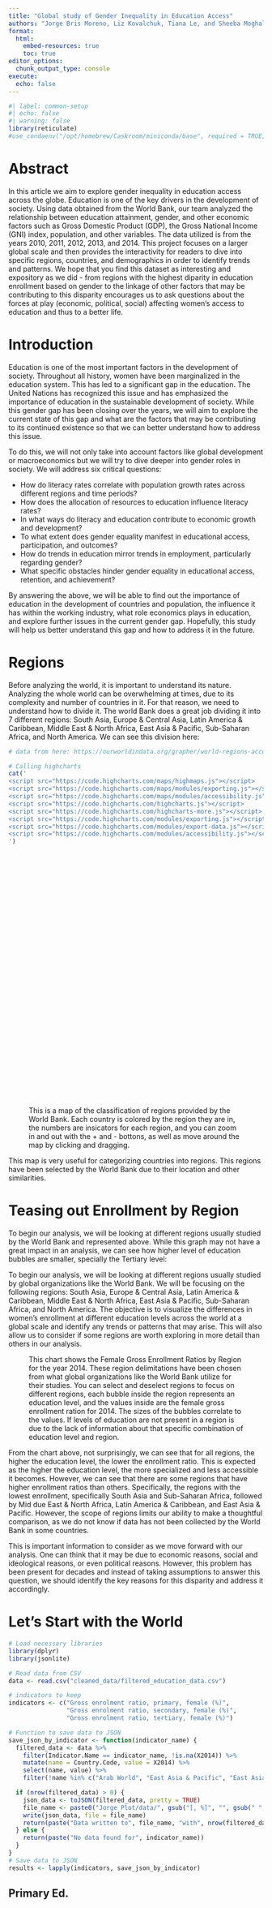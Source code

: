 ```yaml
---
title: "Global study of Gender Inequality in Education Access"
authors: "Jorge Bris Moreno, Liz Kovalchuk, Tiana Le, and Sheeba Moghal"
format:
  html:
    embed-resources: true
    toc: true
editor_options:
  chunk_output_type: console
execute:
  echo: false
---
```


```r
#| label: common-setup
#| echo: false 
#| warning: false 
library(reticulate)
#use_condaenv("/opt/homebrew/Caskroom/miniconda/base", required = TRUE) 
``` 

# Abstract
In this article we aim to explore gender inequality in education access across the globe. Education is one of the key drivers in the development of society. Using data obtained from the World Bank, our team analyzed the relationship between education attainment, gender, and other economic factors such as Gross Domestic Product (GDP), the Gross National Income (GNI) index, population, and other variables. The data utilized is from the years 2010, 2011, 2012, 2013, and 2014. This project focuses on a larger global scale and then provides the interactivity for readers to dive into specific regions, countries, and demographics in order to identify trends and patterns. We hope that you find this dataset as interesting and expository as we did - from regions with the highest diparity in education enrollment based on gender to the linkage of other factors that may be contributing to this disparity encourages us to ask questions about the forces at play (economic, political, social) affecting women's access to education and thus to a better life.


# Introduction

Education is one of the most important factors in the development of society. Throughout all history, women have been marginalized in the education system. This has led to a significant gap in the education. The United Nations has recognized this issue and has emphasized the importance of education in the sustainable development of society. While this gender gap has been closing over the years, we will aim to explore the current state of this gap and what are the factors that may be contributing to its continued existence so that we can better understand how to address this issue. 

To do this, we will not only take into account factors like global development or macroeconomics but we will try to dive deeper into gender roles in society.  We will address six critical questions:

- How do literacy rates correlate with population growth rates across different regions and time periods?
- How does the allocation of resources to education influence literacy rates?
-  In what ways do literacy and education contribute to economic growth and development?
- To what extent does gender equality manifest in educational access, participation, and outcomes?
- How do trends in education mirror trends in employment, particularly regarding gender?
- What specific obstacles hinder gender equality in educational access, retention, and achievement? 

By answering the above, we will be able to find out the importance of education in the development of countries and population, the influence it has within the working industry, what role economics plays in education, and explore further issues in the current gender gap. Hopefully, this study will help us better understand this gap and how to address it in the future.

# Regions
Before analyzing the world, it is important to understand its nature. Analyzing the whole world can be overwhelming at times, due to its complexity and number of countries in it. For that reason, we need to understand how to divide it. The world Bank does a great job dividing it into 7 different regions: South Asia, Europe & Central Asia, Latin America & Caribbean, Middle East & North Africa, East Asia & Pacific, Sub-Saharan Africa, and North America. We can see this division here:
```r
# data from here: https://ourworldindata.org/grapher/world-regions-according-to-the-world-bank?tab=table

# Calling highcharts
cat('
<script src="https://code.highcharts.com/maps/highmaps.js"></script>
<script src="https://code.highcharts.com/maps/modules/exporting.js"></script>
<script src="https://code.highcharts.com/maps/modules/accessibility.js"></script>
<script src="https://code.highcharts.com/highcharts.js"></script>
<script src="https://code.highcharts.com/highcharts-more.js"></script>
<script src="https://code.highcharts.com/modules/exporting.js"></script>
<script src="https://code.highcharts.com/modules/export-data.js"></script>
<script src="https://code.highcharts.com/modules/accessibility.js"></script>
')
```

<figure>
  <div id="container1" style="width: 100%; height: 500px;"></div>
  <figcaption>This is a map of the classification of regions provided by the World Bank. Each country is colored by the region they are in, the numbers are insicators for each region, and you can zoom in and out with the + and - bottons, as well as move around the map by clicking and dragging.</figcaption>
</figure>

<script>
// load data and highcharts topology
(async () => {
    // Fetch the topology data for the world map
    let topology = await fetch('https://code.highcharts.com/mapdata/custom/world.topo.json')
        .then(response => response.json());

    let regions = [
  {
    "name": "AFG",
    "value": 1
  },
  {
    "name": "ALB",
    "value": 2
  },
  {
    "name": "DZA",
    "value": 4
  },
  {
    "name": "ASM",
    "value": 5
  },
  {
    "name": "AND",
    "value": 2
  },
  {
    "name": "AGO",
    "value": 6
  },
  {
    "name": "ATG",
    "value": 3
  },
  {
    "name": "ARG",
    "value": 3
  },
  {
    "name": "ARM",
    "value": 2
  },
  {
    "name": "ABW",
    "value": 3
  },
  {
    "name": "AUS",
    "value": 5
  },
  {
    "name": "AUT",
    "value": 2
  },
  {
    "name": "AZE",
    "value": 2
  },
  {
    "name": "BHS",
    "value": 3
  },
  {
    "name": "BHR",
    "value": 4
  },
  {
    "name": "BGD",
    "value": 1
  },
  {
    "name": "BRB",
    "value": 3
  },
  {
    "name": "BLR",
    "value": 2
  },
  {
    "name": "BEL",
    "value": 2
  },
  {
    "name": "BLZ",
    "value": 3
  },
  {
    "name": "BEN",
    "value": 6
  },
  {
    "name": "BMU",
    "value": 7
  },
  {
    "name": "BTN",
    "value": 1
  },
  {
    "name": "BOL",
    "value": 3
  },
  {
    "name": "BIH",
    "value": 2
  },
  {
    "name": "BWA",
    "value": 6
  },
  {
    "name": "BRA",
    "value": 3
  },
  {
    "name": "VGB",
    "value": 3
  },
  {
    "name": "BRN",
    "value": 5
  },
  {
    "name": "BGR",
    "value": 2
  },
  {
    "name": "BFA",
    "value": 6
  },
  {
    "name": "BDI",
    "value": 6
  },
  {
    "name": "KHM",
    "value": 5
  },
  {
    "name": "CMR",
    "value": 6
  },
  {
    "name": "CAN",
    "value": 7
  },
  {
    "name": "CPV",
    "value": 6
  },
  {
    "name": "CYM",
    "value": 3
  },
  {
    "name": "CAF",
    "value": 6
  },
  {
    "name": "TCD",
    "value": 6
  },
  {
    "name": "OWID_CIS",
    "value": 2
  },
  {
    "name": "CHL",
    "value": 3
  },
  {
    "name": "CHN",
    "value": 5
  },
  {
    "name": "COL",
    "value": 3
  },
  {
    "name": "COM",
    "value": 6
  },
  {
    "name": "COG",
    "value": 6
  },
  {
    "name": "CRI",
    "value": 3
  },
  {
    "name": "CIV",
    "value": 6
  },
  {
    "name": "HRV",
    "value": 2
  },
  {
    "name": "CUB",
    "value": 3
  },
  {
    "name": "CUW",
    "value": 3
  },
  {
    "name": "CYP",
    "value": 2
  },
  {
    "name": "CZE",
    "value": 2
  },
  {
    "name": "COD",
    "value": 6
  },
  {
    "name": "DNK",
    "value": 2
  },
  {
    "name": "DJI",
    "value": 4
  },
  {
    "name": "DMA",
    "value": 3
  },
  {
    "name": "DOM",
    "value": 3
  },
  {
    "name": "TLS",
    "value": 5
  },
  {
    "name": "ECU",
    "value": 3
  },
  {
    "name": "EGY",
    "value": 4
  },
  {
    "name": "SLV",
    "value": 3
  },
  {
    "name": "GNQ",
    "value": 6
  },
  {
    "name": "ERI",
    "value": 6
  },
  {
    "name": "EST",
    "value": 2
  },
  {
    "name": "SWZ",
    "value": 6
  },
  {
    "name": "ETH",
    "value": 6
  },
  {
    "name": "FRO",
    "value": 2
  },
  {
    "name": "FJI",
    "value": 5
  },
  {
    "name": "FIN",
    "value": 2
  },
  {
    "name": "FRA",
    "value": 2
  },
  {
    "name": "PYF",
    "value": 5
  },
  {
    "name": "GAB",
    "value": 6
  },
  {
    "name": "GMB",
    "value": 6
  },
  {
    "name": "GEO",
    "value": 2
  },
  {
    "name": "DEU",
    "value": 2
  },
  {
    "name": "GHA",
    "value": 6
  },
  {
    "name": "GIB",
    "value": 2
  },
  {
    "name": "GRC",
    "value": 2
  },
  {
    "name": "GRL",
    "value": 2
  },
  {
    "name": "GRD",
    "value": 3
  },
  {
    "name": "GUM",
    "value": 5
  },
  {
    "name": "GTM",
    "value": 3
  },
  {
    "name": "GIN",
    "value": 6
  },
  {
    "name": "GNB",
    "value": 6
  },
  {
    "name": "GUY",
    "value": 3
  },
  {
    "name": "HTI",
    "value": 3
  },
  {
    "name": "HND",
    "value": 3
  },
  {
    "name": "HKG",
    "value": 5
  },
  {
    "name": "HUN",
    "value": 2
  },
  {
    "name": "ISL",
    "value": 2
  },
  {
    "name": "IND",
    "value": 1
  },
  {
    "name": "IDN",
    "value": 5
  },
  {
    "name": "IRN",
    "value": 4
  },
  {
    "name": "IRQ",
    "value": 4
  },
  {
    "name": "IRL",
    "value": 2
  },
  {
    "name": "IMN",
    "value": 2
  },
  {
    "name": "ISR",
    "value": 4
  },
  {
    "name": "ITA",
    "value": 2
  },
  {
    "name": "JAM",
    "value": 3
  },
  {
    "name": "JPN",
    "value": 5
  },
  {
    "name": "JOR",
    "value": 4
  },
  {
    "name": "KAZ",
    "value": 2
  },
  {
    "name": "KEN",
    "value": 6
  },
  {
    "name": "KIR",
    "value": 5
  },
  {
    "name": "OWID_KOS",
    "value": 2
  },
  {
    "name": "KWT",
    "value": 4
  },
  {
    "name": "KGZ",
    "value": 2
  },
  {
    "name": "LAO",
    "value": 5
  },
  {
    "name": "LVA",
    "value": 2
  },
  {
    "name": "LBN",
    "value": 4
  },
  {
    "name": "LSO",
    "value": 6
  },
  {
    "name": "LBR",
    "value": 6
  },
  {
    "name": "LBY",
    "value": 4
  },
  {
    "name": "LIE",
    "value": 2
  },
  {
    "name": "LTU",
    "value": 2
  },
  {
    "name": "LUX",
    "value": 2
  },
  {
    "name": "MAC",
    "value": 5
  },
  {
    "name": "MDG",
    "value": 6
  },
  {
    "name": "MWI",
    "value": 6
  },
  {
    "name": "MYS",
    "value": 5
  },
  {
    "name": "MDV",
    "value": 1
  },
  {
    "name": "MLI",
    "value": 6
  },
  {
    "name": "MLT",
    "value": 4
  },
  {
    "name": "MHL",
    "value": 5
  },
  {
    "name": "MRT",
    "value": 6
  },
  {
    "name": "MUS",
    "value": 6
  },
  {
    "name": "MEX",
    "value": 3
  },
  {
    "name": "",
    "value": 5
  },
  {
    "name": "MDA",
    "value": 2
  },
  {
    "name": "MCO",
    "value": 2
  },
  {
    "name": "MNG",
    "value": 5
  },
  {
    "name": "MNE",
    "value": 2
  },
  {
    "name": "MAR",
    "value": 4
  },
  {
    "name": "MOZ",
    "value": 6
  },
  {
    "name": "MMR",
    "value": 5
  },
  {
    "name": "NAM",
    "value": 6
  },
  {
    "name": "NRU",
    "value": 5
  },
  {
    "name": "NPL",
    "value": 1
  },
  {
    "name": "NLD",
    "value": 2
  },
  {
    "name": "NCL",
    "value": 5
  },
  {
    "name": "NZL",
    "value": 5
  },
  {
    "name": "NIC",
    "value": 3
  },
  {
    "name": "NER",
    "value": 6
  },
  {
    "name": "NGA",
    "value": 6
  },
  {
    "name": "PRK",
    "value": 5
  },
  {
    "name": "MKD",
    "value": 2
  },
  {
    "name": "MNP",
    "value": 5
  },
  {
    "name": "NOR",
    "value": 2
  },
  {
    "name": "OMN",
    "value": 4
  },
  {
    "name": "PAK",
    "value": 1
  },
  {
    "name": "PLW",
    "value": 5
  },
  {
    "name": "PSE",
    "value": 4
  },
  {
    "name": "PAN",
    "value": 3
  },
  {
    "name": "PNG",
    "value": 5
  },
  {
    "name": "PRY",
    "value": 3
  },
  {
    "name": "PER",
    "value": 3
  },
  {
    "name": "PHL",
    "value": 5
  },
  {
    "name": "POL",
    "value": 2
  },
  {
    "name": "PRT",
    "value": 2
  },
  {
    "name": "PRI",
    "value": 3
  },
  {
    "name": "QAT",
    "value": 4
  },
  {
    "name": "ROU",
    "value": 2
  },
  {
    "name": "RUS",
    "value": 2
  },
  {
    "name": "RWA",
    "value": 6
  },
  {
    "name": "KNA",
    "value": 3
  },
  {
    "name": "LCA",
    "value": 3
  },
  {
    "name": "MAF",
    "value": 3
  },
  {
    "name": "VCT",
    "value": 3
  },
  {
    "name": "WSM",
    "value": 5
  },
  {
    "name": "SMR",
    "value": 2
  },
  {
    "name": "STP",
    "value": 6
  },
  {
    "name": "SAU",
    "value": 4
  },
  {
    "name": "SEN",
    "value": 6
  },
  {
    "name": "SRB",
    "value": 2
  },
  {
    "name": "SYC",
    "value": 6
  },
  {
    "name": "SLE",
    "value": 6
  },
  {
    "name": "SGP",
    "value": 5
  },
  {
    "name": "SXM",
    "value": 3
  },
  {
    "name": "SVK",
    "value": 2
  },
  {
    "name": "SVN",
    "value": 2
  },
  {
    "name": "SLB",
    "value": 5
  },
  {
    "name": "SOM",
    "value": 6
  },
  {
    "name": "ZAF",
    "value": 6
  },
  {
    "name": "KOR",
    "value": 5
  },
  {
    "name": "SSD",
    "value": 6
  },
  {
    "name": "ESP",
    "value": 2
  },
  {
    "name": "LKA",
    "value": 1
  },
  {
    "name": "SDN",
    "value": 6
  },
  {
    "name": "SUR",
    "value": 3
  },
  {
    "name": "SWE",
    "value": 2
  },
  {
    "name": "CHE",
    "value": 2
  },
  {
    "name": "SYR",
    "value": 4
  },
  {
    "name": "TJK",
    "value": 2
  },
  {
    "name": "TZA",
    "value": 6
  },
  {
    "name": "THA",
    "value": 5
  },
  {
    "name": "TGO",
    "value": 6
  },
  {
    "name": "TON",
    "value": 5
  },
  {
    "name": "TTO",
    "value": 3
  },
  {
    "name": "TUN",
    "value": 4
  },
  {
    "name": "TUR",
    "value": 2
  },
  {
    "name": "TKM",
    "value": 2
  },
  {
    "name": "TCA",
    "value": 3
  },
  {
    "name": "TUV",
    "value": 5
  },
  {
    "name": "UGA",
    "value": 6
  },
  {
    "name": "UKR",
    "value": 2
  },
  {
    "name": "ARE",
    "value": 4
  },
  {
    "name": "GBR",
    "value": 2
  },
  {
    "name": "USA",
    "value": 7
  },
  {
    "name": "VIR",
    "value": 3
  },
  {
    "name": "URY",
    "value": 3
  },
  {
    "name": "UZB",
    "value": 2
  },
  {
    "name": "VUT",
    "value": 5
  },
  {
    "name": "VEN",
    "value": 3
  },
  {
    "name": "VNM",
    "value": 5
  },
  {
    "name": "YEM",
    "value": 4
  },
  {
    "name": "ZMB",
    "value": 6
  },
  {
    "name": "ZWE",
    "value": 6
  }
];
// Create the chart
    Highcharts.mapChart('container1', {
        chart: {
            map: topology
        },
        title: {
            text: 'Gross Enrolment Ratio in Secondary Education (Female)',
            align: 'left'
        },
        credits: {
            href: '',
            text: ''
        },
        mapNavigation: {
            enabled: true,
            buttonOptions: {
                verticalAlign: 'bottom'
            }
        },
        colorAxis: {
    dataClasses: [{
        from: 1,
        to: 2,
        color: '#3d6469',
        name: 'South Asia (1)'
    }, {
        from: 2,
        to: 3,
        color: '#ffa205',
        name: 'Europe & Central Asia (2)'
    }, {
        from: 3,
        to: 4,
        color: '#ff4500',
        name: 'Latin America & Caribbean (3)'
    }, {
        from: 4,
        to: 5,
        color: '#08030a',
        name: 'Middle East & North Africa (4)'
    }, {
        from: 5,
        to: 6,
color: '#feeece',
        name: 'East Asia & Pacific (5)'
    }, {
        from: 6,
        to: 7,
        color: '#d40637',
        name: 'Sub-Saharan Africa (6)'
    }, {
        from: 7,
        to: 8,
        color: '#5f0922',
        name: 'North America (7)'
    }]
        },
        series: [{
            name: 'Gross Enrolment Ratio',
            joinBy: ['iso-a3', 'name'],
            data: regions,
            dataLabels: {
                enabled: true,
                format: '{point.name}: {point.value}',
                style: {
                    fontWeight: 'normal'
                }
            }
        }]
    });
})();
</script>

This map is very useful for categorizing countries into regions. This regions have been selected by the World Bank due to their location and other similarities.

# Teasing out Enrollment by Region 

To begin our analysis, we will be looking at different regions usually studied by the World Bank and represented above. While this graph may not have a great impact in an analysis, we can see how higher level of education bubbles are smaller, specially the Tertiary level:

To begin our analysis, we will be looking at different regions usually studied by global organizations like the World Bank. We will be focusing on the following regions: South Asia, Europe & Central Asia, Latin America & Caribbean, Middle East & North Africa, East Asia & Pacific, Sub-Saharan Africa, and North America. The objective is to visualize the differences in women's enrollment at different education levels across the world at a global scale and identify any trends or patterns that may arise. This will also allow us to consider if some regions are worth exploring in more detail than others in our analysis.

<figure>
  <div id="container"></div>
  <figcaption>This chart shows the Female Gross Enrollment Ratios by Region for the year 2014. These region delimitations have been chosen from what global organizations like the World Bank utilize for their studies. You can select and deselect regions to focus on different regions, each bubble inside the region represents an education level, and the values inside are the female gross enrollment ration for 2014. The sizes of the bubbles correlate to the values. If levels of education are not present in a region is due to the lack of information about that specific combination of education level and region.</figcaption>
</figure>

<script>
// Define initial dataset
initialData = [
  {
    "Country Name": "East Asia & Pacific",
    "Indicator": "primary",
    "Value": 104.9668
  },
  {
    "Country Name": "East Asia & Pacific",
    "Indicator": "secondary",
    "Value": 88.3206
  },
  {
    "Country Name": "East Asia & Pacific",
    "Indicator": "tertiary",
    "Value": 41.4262
  },
  {
    "Country Name": "Europe & Central Asia",
    "Indicator": "primary",
    "Value": 103.1583
  },
  {
    "Country Name": "Europe & Central Asia",
    "Indicator": "secondary",
    "Value": 105.389
  },
  {
    "Country Name": "Europe & Central Asia",
    "Indicator": "tertiary",
    "Value": 69.8713
  },
  {
    "Country Name": "Latin America & Caribbean",
    "Indicator": "primary",
    "Value": 107.0963
  },
  {
    "Country Name": "Latin America & Caribbean",
    "Indicator": "secondary",
    "Value": 97.2036
  },
  {
    "Country Name": "Latin America & Caribbean",
    "Indicator": "tertiary",
    "Value": 50.4229
  },
  {
    "Country Name": "Middle East & North Africa",
    "Indicator": "primary",
    "Value": 103.047
  },
  {
    "Country Name": "Middle East & North Africa",
    "Indicator": "secondary",
    "Value": 76.9069
  },
  {
    "Country Name": "Middle East & North Africa",
    "Indicator": "tertiary",
    "Value": 38.2514
  },
  {
    "Country Name": "North America",
    "Indicator": "primary",
    "Value": 99.3733
  },
  {
    "Country Name": "North America",
    "Indicator": "secondary",
    "Value": 99.5089
  },
  {
    "Country Name": "North America",
    "Indicator": "tertiary",
    "Value": 97.5233
  },
  {
    "Country Name": "South Asia",
    "Indicator": "primary",
    "Value": 112.5074
  },
  {
    "Country Name": "South Asia",
    "Indicator": "secondary",
    "Value": 64.4181
  },
  {
    "Country Name": "South Asia",
    "Indicator": "tertiary",
    "Value": 19.9473
  },
  {
    "Country Name": "Sub-Saharan Africa",
    "Indicator": "primary",
    "Value": 94.7694
  },
  {
    "Country Name": "Sub-Saharan Africa",
    "Indicator": "secondary",
    "Value": 39.5397
  },
  {
    "Country Name": "Sub-Saharan Africa",
    "Indicator": "tertiary",
    "Value": 7.2428
  }
]
;

// Filter and parse the dataset to remove "NA" values and convert "Value" to float
parsedData = initialData.filter(d => d.Value !== "NA").map(d => ({
  ...d,
  Value: parseFloat(d.Value)
}));

// Reduce the data to group it by "Country Name" and accumulate the indicators and values
seriesData = parsedData.reduce((acc, { "Country Name": countryName, Indicator, Value }) => {
  let group = acc.find(g => g.name === countryName);
  if (!group) {
    group = { name: countryName, data: [] };
    acc.push(group);
  }
  group.data.push({ name: Indicator, value: Value });
  return acc;
}, []);

// bubble colors
hex_colors = [
    "#feeece", "#ffa205", "#ff4500", "#08030a", "#5f0922", "#3d6469", "#d40637"
]
// plot
function renderChart() {
    Highcharts.chart('container', {
        chart: {
            type: 'packedbubble',
            height: '100%'
        },
        title: {
            text: 'Female Gross Enrollment Ratios by Region (2014)'
        },
        tooltip: {
            useHTML: true,
            pointFormat: '<b>{point.name}:</b> {point.value}%'
        },
        plotOptions: {
            packedbubble: {
                minSize: '5%',
                maxSize: '100%',
                zMin: 0,
                zMax: 400,
                layoutAlgorithm: {
                    gravitationalConstant: 0.05,
                    splitSeries: true,
                    seriesInteraction: false,
                    dragBetweenSeries: true,
                    parentNodeLimit: true
                },
                dataLabels: {
                    enabled: true,
                    format: '{point.name}',
                    style: {
                        color: 'black',
                        textOutline: 'none',
                        fontWeight: 'normal'
                    }
                }
            }
        },
        series: seriesData.map((series, index) => ({
           ...series,
            color: hex_colors[index % hex_colors.length]
        }))
    });
};
// call function
renderChart();
</script>

From the chart above, not surprisingly, we can see that for all regions, the higher the education level, the lower the enrollment ratio. This is expected as the higher the education level, the more specialized and less accessible it becomes. However, we can see that there are some regions that have higher enrollment ratios than others. Specifically, the regions with the lowest enrollment, specifically South Asia and Sub-Saharan Africa, followed by Mid due East & North Africa, Latin America & Caribbean, and East Asia & Pacific. However, the scope of regions limits our ability to make a thoughtful comparison, as we do not know if data has not been collected by the World Bank in some countries. 

This is important information to consider as we move forward with our analysis. One can think that it may be due to economic reasons, social and ideological reasons, or even political reasons. However, this problem has been present for decades and instead of taking assumptions to answer this question, we should identify the key reasons for this disparity and address it accordingly.


# Let's Start with the World 

```r
# Load necessary libraries
library(dplyr)
library(jsonlite)

# Read data from CSV
data <- read.csv("cleaned_data/filtered_education_data.csv")

# indicators to keep
indicators <- c("Gross enrolment ratio, primary, female (%)",
                "Gross enrolment ratio, secondary, female (%)",
                "Gross enrolment ratio, tertiary, female (%)")

# Function to save data to JSON
save_json_by_indicator <- function(indicator_name) {
  filtered_data <- data %>%
    filter(Indicator.Name == indicator_name, !is.na(X2014)) %>%
    mutate(name = Country.Code, value = X2014) %>%
    select(name, value) %>%
    filter(!name %in% c("Arab World", "East Asia & Pacific", "East Asia & Pacific (excluding high income)", "Euro area", "Europe & Central Asia", "Europe & Central Asia (excluding high income)", "European Union", "Heavily indebted poor countries (HIPC)", "High income", "Latin America & Caribbean", "Latin America & Caribbean (excluding high income)", "Low & middle income", "Low income", "Lower middle income", "Middle East & North Africa", "Middle East & North Africa (excluding high income)", "Middle income", "North America", "OECD members", "South Asia", "Sub-Saharan Africa", "Sub-Saharan Africa (excluding high income)", "Upper middle income", "World", "Least developed countries: UN classification"))

  if (nrow(filtered_data) > 0) {
    json_data <- toJSON(filtered_data, pretty = TRUE)
    file_name <- paste0("Jorge_Plot/data/", gsub("[, %]", "", gsub(" ", "_", indicator_name)), ".json")
    write(json_data, file = file_name)
    return(paste("Data written to", file_name, "with", nrow(filtered_data), "records"))
  } else {
    return(paste("No data found for", indicator_name))
  }
}
# Save data to JSON
results <- lapply(indicators, save_json_by_indicator)
```

::: {.panel-tabset}

## Primary Ed.

<figure>
  <div id="primary-container" style="width: 100%; height: 500px;"></div>
  <figcaption>These plots show the Gross Enrollment Ratio per education level around the world. Only the values collected by the World Bank are being displayed. Countries that did not share information do not display any values. Note that because of the way data is collected,  small discrepancies in the reported age of children may occasionally cause net enrollment rates to exceed 100 percent by the World Bank. However, this allows us to visualize high vs low enrollment and contrast regions of interest.</figcaption>
</figure>

<script>
// Define colors
colorPalette = [
  [0, '#330f63'],    // dark blue-purple
  [0.1, '#481567'],  // deep purple
  [0.2, '#5f1868'],  // deep purple
  [0.3, '#76216b'],  // dark purple
  [0.4, '#8f2769'],  // dark purple-pink
  [0.5, '#ab3e5b'],  // purplish red
  [0.6, '#c7584c'],  // red-orange
  [0.7, '#e1793e'],  // orange
  [0.8, '#f5a234'],  // bright orange
  [0.9, '#f9c957'],  // yellow-orange
  [1, '#fcffa4']     // very light yellow
];
// define data
data1 = [
  {
    "name": "ARB",
    "value": 93.608
  },
  {
    "name": "EAS",
    "value": 104.9668
  },
  {
    "name": "EAP",
    "value": 105.2243
  },
  {
    "name": "EMU",
    "value": 103.4798
  },
  {
    "name": "ECS",
    "value": 103.1583
  },
  {
    "name": "ECA",
    "value": 101.6871
  },
  {
    "name": "EUU",
    "value": 103.9449
  },
  {
    "name": "HPC",
    "value": 98.0805
  },
  {
    "name": "HIC",
    "value": 102.0787
  },
  {
    "name": "LCN",
    "value": 107.0963
  },
  {
    "name": "LAC",
    "value": 107.3809
  },
  {
    "name": "LDC",
    "value": 100.2302
  },
  {
    "name": "LMY",
    "value": 104.3708
  },
  {
    "name": "LIC",
    "value": 99.2115
  },
  {
    "name": "LMC",
    "value": 105.5588
  },
  {
    "name": "MEA",
    "value": 103.047
  },
  {
    "name": "MNA",
    "value": 102.4904
  },
  {
    "name": "MIC",
    "value": 105.0638
  },
  {
    "name": "NAC",
    "value": 99.3733
  },
  {
    "name": "OED",
    "value": 102.2592
  },
  {
    "name": "SAS",
    "value": 112.5074
  },
  {
    "name": "SSF",
    "value": 94.7694
  },
  {
    "name": "SSA",
    "value": 94.7689
  },
  {
    "name": "UMC",
    "value": 104.2601
  },
  {
    "name": "WLD",
    "value": 103.8494
  },
  {
    "name": "AFG",
    "value": 91.7579
  },
  {
    "name": "ALB",
    "value": 111.1673
  },
  {
    "name": "DZA",
    "value": 115.1333
  },
  {
    "name": "ATG",
    "value": 93.3092
  },
  {
    "name": "ARG",
    "value": 109.7614
  },
  {
    "name": "ABW",
    "value": 115.4297
  },
  {
    "name": "AUS",
    "value": 105.7587
  },
  {
    "name": "AUT",
    "value": 101.6984
  },
  {
    "name": "AZE",
    "value": 105.493
  },
  {
    "name": "BHR",
    "value": 100.456
  },
  {
    "name": "BRB",
    "value": 94.1669
  },
  {
    "name": "BLR",
    "value": 99.0571
  },
  {
    "name": "BEL",
    "value": 104.9222
  },
  {
    "name": "BLZ",
    "value": 108.95
  },
  {
    "name": "BEN",
    "value": 119.9226
  },
  {
    "name": "BMU",
    "value": 86.0617
  },
  {
    "name": "BTN",
    "value": 102.8738
  },
  {
    "name": "BOL",
    "value": 95.8438
  },
  {
    "name": "BWA",
    "value": 105.8012
  },
  {
    "name": "BRA",
    "value": 108.9931
  },
  {
    "name": "BRN",
    "value": 107.5561
  },
  {
    "name": "BGR",
    "value": 98.7499
  },
  {
    "name": "BFA",
    "value": 85.0913
  },
  {
    "name": "BDI",
    "value": 128.4259
  },
  {
    "name": "CPV",
    "value": 109.907
  },
  {
    "name": "KHM",
    "value": 113.1353
  },
  {
    "name": "CMR",
    "value": 106.885
  },
  {
    "name": "CHL",
    "value": 98.8515
  },
  {
    "name": "CHN",
    "value": 104.0123
  },
  {
    "name": "COL",
    "value": 111.7424
  },
  {
    "name": "COM",
    "value": 99.4594
  },
  {
    "name": "COD",
    "value": 101.8445
  },
  {
    "name": "CRI",
    "value": 110.286
  },
  {
    "name": "CIV",
    "value": 83.5878
  },
  {
    "name": "HRV",
    "value": 98.7139
  },
  {
    "name": "CUB",
    "value": 95.8327
  },
  {
    "name": "CYP",
    "value": 99.5871
  },
  {
    "name": "CZE",
    "value": 98.8783
  },
  {
    "name": "DNK",
    "value": 100.6596
  },
  {
    "name": "DJI",
    "value": 63.263
  },
  {
    "name": "DMA",
    "value": 117.9919
  },
  {
    "name": "DOM",
    "value": 95.7246
  },
  {
    "name": "ECU",
    "value": 113.4911
  },
  {
    "name": "EGY",
    "value": 103.7742
  },
  {
    "name": "SLV",
    "value": 109.7239
  },
  {
    "name": "ERI",
    "value": 47.1461
  },
  {
    "name": "EST",
    "value": 99.0226
  },
  {
    "name": "ETH",
    "value": 95.8226
  },
  {
    "name": "FIN",
    "value": 101.3999
  },
  {
    "name": "FRA",
    "value": 104.971
  },
  {
    "name": "GMB",
    "value": 90.8281
  },
  {
    "name": "GEO",
    "value": 117.5432
  },
  {
    "name": "DEU",
    "value": 102.9817
  },
  {
    "name": "GHA",
    "value": 106.4023
  },
  {
    "name": "GRC",
    "value": 97.1059
  },
  {
    "name": "GRD",
    "value": 102.2528
  },
  {
    "name": "GTM",
    "value": 101.5921
  },
  {
    "name": "GIN",
    "value": 83.7966
  },
  {
    "name": "HND",
    "value": 108.0323
  },
  {
    "name": "HUN",
    "value": 100.9149
  },
  {
    "name": "IND",
    "value": 114.0863
  },
  {
    "name": "IDN",
    "value": 104.4599
  },
  {
    "name": "IRN",
    "value": 111.5957
  },
  {
    "name": "IRL",
    "value": 102.5718
  },
  {
    "name": "ISR",
    "value": 104.3748
  },
  {
    "name": "ITA",
    "value": 101.0766
  },
  {
    "name": "JPN",
    "value": 101.1876
  },
  {
    "name": "JOR",
    "value": 97.6112
  },
  {
    "name": "KAZ",
    "value": 111.3404
  },
  {
    "name": "KEN",
    "value": 111.5768
  },
  {
    "name": "KIR",
    "value": 115.182
  },
  {
    "name": "KOR",
    "value": 98.5283
  },
  {
    "name": "KWT",
    "value": 103.025
  },
  {
    "name": "KGZ",
    "value": 107.0264
  },
  {
    "name": "LAO",
    "value": 113.4927
  },
  {
    "name": "LVA",
    "value": 99.9731
  },
  {
    "name": "LBN",
    "value": 89.9923
  },
  {
    "name": "LSO",
    "value": 105.8455
  },
  {
    "name": "LBR",
    "value": 91.59
  },
  {
    "name": "LIE",
    "value": 102.2556
  },
  {
    "name": "LTU",
    "value": 102.6071
  },
  {
    "name": "LUX",
    "value": 97.3323
  },
  {
    "name": "MAC",
    "value": 96.3242
  },
  {
    "name": "MKD",
    "value": 89.6473
  },
  {
    "name": "MDG",
    "value": 146.542
  },
  {
    "name": "MWI",
    "value": 147.9642
  },
  {
    "name": "MYS",
    "value": 102.905
  },
  {
    "name": "MLI",
    "value": 72.977
  },
  {
    "name": "MLT",
    "value": 102.7591
  },
  {
    "name": "MRT",
    "value": 100.6721
  },
  {
    "name": "MUS",
    "value": 103.7294
  },
  {
    "name": "MEX",
    "value": 103.1544
  },
  {
    "name": "FSM",
    "value": 97.1805
  },
  {
    "name": "MDA",
    "value": 92.8593
  },
  {
    "name": "MNG",
    "value": 100.6383
  },
  {
    "name": "MAR",
    "value": 113.3955
  },
  {
    "name": "MOZ",
    "value": 100.2787
  },
  {
    "name": "MMR",
    "value": 98.2936
  },
  {
    "name": "NRU",
    "value": 100.4011
  },
  {
    "name": "NPL",
    "value": 140.6295
  },
  {
    "name": "NLD",
    "value": 104.095
  },
  {
    "name": "NZL",
    "value": 98.4593
  },
  {
    "name": "NER",
    "value": 65.0248
  },
  {
    "name": "NOR",
    "value": 100.1206
  },
  {
    "name": "OMN",
    "value": 114.0607
  },
  {
    "name": "PAK",
    "value": 85.8102
  },
  {
    "name": "PLW",
    "value": 111.791
  },
  {
    "name": "PAN",
    "value": 100.8738
  },
  {
    "name": "PER",
    "value": 101.4283
  },
  {
    "name": "POL",
    "value": 100.6509
  },
  {
    "name": "PRT",
    "value": 106.1384
  },
  {
    "name": "PRI",
    "value": 90.4305
  },
  {
    "name": "QAT",
    "value": 100.7764
  },
  {
    "name": "RUS",
    "value": 98.9205
  },
  {
    "name": "RWA",
    "value": 135.1156
  },
  {
    "name": "WSM",
    "value": 106.2645
  },
  {
    "name": "STP",
    "value": 109.4119
  },
  {
    "name": "SAU",
    "value": 108.2517
  },
  {
    "name": "SEN",
    "value": 84.3095
  },
  {
    "name": "SRB",
    "value": 101.3633
  },
  {
    "name": "SYC",
    "value": 104.7033
  },
  {
    "name": "SVK",
    "value": 100.3733
  },
  {
    "name": "SVN",
    "value": 99.3749
  },
  {
    "name": "SLB",
    "value": 112.103
  },
  {
    "name": "ZAF",
    "value": 97.2689
  },
  {
    "name": "ESP",
    "value": 105.2732
  },
  {
    "name": "LKA",
    "value": 100.1062
  },
  {
    "name": "KNA",
    "value": 84.4902
  },
  {
    "name": "VCT",
    "value": 103.0432
  },
  {
    "name": "SUR",
    "value": 118.2731
  },
  {
    "name": "SWZ",
    "value": 107.951
  },
  {
    "name": "SWE",
    "value": 124.2636
  },
  {
    "name": "CHE",
    "value": 103.2725
  },
  {
    "name": "TJK",
    "value": 97.1398
  },
  {
    "name": "TZA",
    "value": 84.6786
  },
  {
    "name": "THA",
    "value": 104.0782
  },
  {
    "name": "TLS",
    "value": 136.047
  },
  {
    "name": "TGO",
    "value": 121.4028
  },
  {
    "name": "TON",
    "value": 107.465
  },
  {
    "name": "TUN",
    "value": 111.3951
  },
  {
    "name": "TUR",
    "value": 105.6009
  },
  {
    "name": "TKM",
    "value": 88.6385
  },
  {
    "name": "TUV",
    "value": 102.1212
  },
  {
    "name": "UKR",
    "value": 105.0629
  },
  {
    "name": "ARE",
    "value": 107.1077
  },
  {
    "name": "GBR",
    "value": 108.0794
  },
  {
    "name": "USA",
    "value": 99.2292
  },
  {
    "name": "URY",
    "value": 107.2961
  },
  {
    "name": "UZB",
    "value": 98.9494
  },
  {
    "name": "VEN",
    "value": 99.6989
  },
  {
    "name": "VNM",
    "value": 108.6183
  },
  {
    "name": "PSE",
    "value": 94.567
  }
];
// load topology and render map
async function renderMapChart(data, colorPalette) {
    let topology = await fetch('https://code.highcharts.com/mapdata/custom/world.topo.json')
        .then(response => response.json());

    Highcharts.mapChart('primary-container', {
        chart: {
            map: topology
        },
        title: {
            text: 'Gross Enrolment Ratio in Primary Education (Female)',
            align: 'left'
        },
        credits: {
            href: '',
            text: ''
        },
        mapNavigation: {
            enabled: true,
            buttonOptions: {
                verticalAlign: 'bottom'
            }
        },
        colorAxis: {
            min: 0,
            max: 100,
            type: 'linear',
            stops: colorPalette
        },
        series: [{
            name: 'Gross Enrolment Ratio',
            joinBy: ['iso-a3', 'name'],
            data: data,
            dataLabels: {
                enabled: true,
                format: '{point.value:.1f}',
                style: {
                    fontWeight: 'normal'
                }
            }
        }]
    });
}

renderMapChart(data1, colorPalette);
</script>

## Secondary Ed.

<figure>
  <div id="secondary-container" style="width: 100%; height: 500px;"></div>
  <figcaption>These plots show the Gross Enrollment Ratio per education level around the world. Only the values collected by the World Bank are being displayed. Countries that did not share information do not display any values. Note that because of the way data is collected,  small discrepancies in the reported age of children may occasionally cause net enrollment rates to exceed 100 percent by the World Bank. However, this allows us to visualize high vs low enrollment and contrast regions of interest.</figcaption>
</figure>

<script>
// define data and load topology
(async () => {
    let topology = await fetch('https://code.highcharts.com/mapdata/custom/world.topo.json')
       .then(response => response.json());

// data
    let data2 = [
  {
    "name": "ARB",
    "value": 67.9689
  },
  {
    "name": "EAS",
    "value": 88.3206
  },
  {
    "name": "EAP",
    "value": 86.9022
  },
  {
    "name": "EMU",
    "value": 110.7075
  },
  {
    "name": "ECS",
    "value": 105.389
  },
  {
    "name": "ECA",
    "value": 97.3475
  },
  {
    "name": "EUU",
    "value": 112.6944
  },
  {
    "name": "HPC",
    "value": 35.621
  },
  {
    "name": "HIC",
    "value": 106.1772
  },
  {
    "name": "LCN",
    "value": 97.2036
  },
  {
    "name": "LAC",
    "value": 97.1722
  },
  {
    "name": "LDC",
    "value": 40.0149
  },
  {
    "name": "LMY",
    "value": 70.4674
  },
  {
    "name": "LIC",
    "value": 35.3647
  },
  {
    "name": "LMC",
    "value": 67.3353
  },
  {
    "name": "MEA",
    "value": 76.9069
  },
  {
    "name": "MNA",
    "value": 74.3971
  },
  {
    "name": "MIC",
    "value": 77.8225
  },
  {
    "name": "NAC",
    "value": 99.5089
  },
  {
    "name": "OED",
    "value": 104.3177
  },
  {
    "name": "SAS",
    "value": 64.4181
  },
  {
    "name": "SSF",
    "value": 39.5397
  },
  {
    "name": "SSA",
    "value": 39.5373
  },
  {
    "name": "UMC",
    "value": 95.6858
  },
  {
    "name": "WLD",
    "value": 76.0124
  },
  {
    "name": "AFG",
    "value": 39.6748
  },
  {
    "name": "ALB",
    "value": 92.6062
  },
  {
    "name": "ATG",
    "value": 102.8447
  },
  {
    "name": "ARG",
    "value": 110.3069
  },
  {
    "name": "AUS",
    "value": 133.6293
  },
  {
    "name": "AUT",
    "value": 96.9263
  },
  {
    "name": "BHR",
    "value": 99.3264
  },
  {
    "name": "BRB",
    "value": 110.681
  },
  {
    "name": "BLR",
    "value": 106.099
  },
  {
    "name": "BEL",
    "value": 175.3805
  },
  {
    "name": "BLZ",
    "value": 81.706
  },
  {
    "name": "BEN",
    "value": 43.8578
  },
  {
    "name": "BMU",
    "value": 77.4333
  },
  {
    "name": "BTN",
    "value": 87.0563
  },
  {
    "name": "BOL",
    "value": 84.9471
  },
  {
    "name": "BRA",
    "value": 105.7857
  },
  {
    "name": "BRN",
    "value": 99.1009
  },
  {
    "name": "BGR",
    "value": 99.0442
  },
  {
    "name": "BFA",
    "value": 28.2284
  },
  {
    "name": "BDI",
    "value": 34.8233
  },
  {
    "name": "CPV",
    "value": 98.5005
  },
  {
    "name": "CMR",
    "value": 51.8602
  },
  {
    "name": "CHL",
    "value": 101.2064
  },
  {
    "name": "CHN",
    "value": 95.4449
  },
  {
    "name": "COL",
    "value": 102.6041
  },
  {
    "name": "COM",
    "value": 62.3779
  },
  {
    "name": "COD",
    "value": 33.3291
  },
  {
    "name": "CRI",
    "value": 123.6083
  },
  {
    "name": "CIV",
    "value": 33.1844
  },
  {
    "name": "HRV",
    "value": 100.8856
  },
  {
    "name": "CUB",
    "value": 101.4099
  },
  {
    "name": "CYP",
    "value": 99.4557
  },
  {
    "name": "CZE",
    "value": 105.3879
  },
  {
    "name": "DNK",
    "value": 132.1924
  },
  {
    "name": "DJI",
    "value": 41.4593
  },
  {
    "name": "DOM",
    "value": 82.3859
  },
  {
    "name": "ECU",
    "value": 106.5813
  },
  {
    "name": "EGY",
    "value": 85.8612
  },
  {
    "name": "SLV",
    "value": 81.3212
  },
  {
    "name": "ERI",
    "value": 31.256
  },
  {
    "name": "EST",
    "value": 110.0609
  },
  {
    "name": "FIN",
    "value": 152.1228
  },
  {
    "name": "FRA",
    "value": 111.2346
  },
  {
    "name": "GEO",
    "value": 99.6031
  },
  {
    "name": "DEU",
    "value": 99.5183
  },
  {
    "name": "GHA",
    "value": 56.0564
  },
  {
    "name": "GRC",
    "value": 103.3957
  },
  {
    "name": "GRD",
    "value": 100.5079
  },
  {
    "name": "GTM",
    "value": 61.5023
  },
  {
    "name": "GIN",
    "value": 30.6916
  },
  {
    "name": "HND",
    "value": 73.7329
  },
  {
    "name": "HKG",
    "value": 98.6149
  },
  {
    "name": "HUN",
    "value": 107.1067
  },
  {
    "name": "IND",
    "value": 74.7918
  },
  {
    "name": "IDN",
    "value": 82.1618
  },
  {
    "name": "IRN",
    "value": 87.9024
  },
  {
    "name": "IRL",
    "value": 128.6722
  },
  {
    "name": "ISR",
    "value": 102.6643
  },
  {
    "name": "ITA",
    "value": 101.4576
  },
  {
    "name": "JAM",
    "value": 86.3304
  },
  {
    "name": "JPN",
    "value": 101.9092
  },
  {
    "name": "JOR",
    "value": 84.8077
  },
  {
    "name": "KAZ",
    "value": 106.8409
  },
  {
    "name": "KOR",
    "value": 97.9589
  },
  {
    "name": "KWT",
    "value": 98.9087
  },
  {
    "name": "KGZ",
    "value": 91.1788
  },
  {
    "name": "LAO",
    "value": 54.5729
  },
  {
    "name": "LVA",
    "value": 114.0094
  },
  {
    "name": "LBN",
    "value": 61.8202
  },
  {
    "name": "LSO",
    "value": 60.4161
  },
  {
    "name": "LBR",
    "value": 33.1167
  },
  {
    "name": "LIE",
    "value": 103.2742
  },
  {
    "name": "LTU",
    "value": 104.617
  },
  {
    "name": "LUX",
    "value": 103.4755
  },
  {
    "name": "MAC",
    "value": 95.0437
  },
  {
    "name": "MKD",
    "value": 77.0836
  },
  {
    "name": "MDG",
    "value": 38.0608
  },
  {
    "name": "MWI",
    "value": 37.5407
  },
  {
    "name": "MYS",
    "value": 80.6655
  },
  {
    "name": "MLI",
    "value": 37.3652
  },
  {
    "name": "MLT",
    "value": 96.4711
  },
  {
    "name": "MRT",
    "value": 28.5849
  },
  {
    "name": "MUS",
    "value": 98.9862
  },
  {
    "name": "MEX",
    "value": 93.4649
  },
  {
    "name": "MDA",
    "value": 87.8893
  },
  {
    "name": "MOZ",
    "value": 30.5309
  },
  {
    "name": "MMR",
    "value": 51.9519
  },
  {
    "name": "NRU",
    "value": 83.4437
  },
  {
    "name": "NPL",
    "value": 68.8987
  },
  {
    "name": "NZL",
    "value": 120.9874
  },
  {
    "name": "NER",
    "value": 15.5587
  },
  {
    "name": "NOR",
    "value": 110.6189
  },
  {
    "name": "PAK",
    "value": 36.606
  },
  {
    "name": "PLW",
    "value": 116.9367
  },
  {
    "name": "PAN",
    "value": 78.3069
  },
  {
    "name": "PER",
    "value": 95.502
  },
  {
    "name": "POL",
    "value": 106.0829
  },
  {
    "name": "PRT",
    "value": 114.9665
  },
  {
    "name": "PRI",
    "value": 83.9338
  },
  {
    "name": "QAT",
    "value": 100.5274
  },
  {
    "name": "ROU",
    "value": 94.2833
  },
  {
    "name": "RUS",
    "value": 99.5336
  },
  {
    "name": "RWA",
    "value": 40.8854
  },
  {
    "name": "WSM",
    "value": 92.1822
  },
  {
    "name": "STP",
    "value": 80.4445
  },
  {
    "name": "SAU",
    "value": 93.7468
  },
  {
    "name": "SRB",
    "value": 95.4097
  },
  {
    "name": "SYC",
    "value": 81.1022
  },
  {
    "name": "SVK",
    "value": 92.3471
  },
  {
    "name": "SVN",
    "value": 110.5333
  },
  {
    "name": "ZAF",
    "value": 111.5194
  },
  {
    "name": "ESP",
    "value": 130.4096
  },
  {
    "name": "KNA",
    "value": 92.7512
  },
  {
    "name": "LCA",
    "value": 86.2007
  },
  {
    "name": "VCT",
    "value": 103.1762
  },
  {
    "name": "SUR",
    "value": 88.6371
  },
  {
    "name": "SWZ",
    "value": 65.8041
  },
  {
    "name": "SWE",
    "value": 141.5963
  },
  {
    "name": "CHE",
    "value": 98.2076
  },
  {
    "name": "THA",
    "value": 130.0553
  },
  {
    "name": "TLS",
    "value": 75.973
  },
  {
    "name": "TON",
    "value": 94.221
  },
  {
    "name": "TUR",
    "value": 101.1408
  },
  {
    "name": "TKM",
    "value": 83.7067
  },
  {
    "name": "TUV",
    "value": 90.2128
  },
  {
    "name": "UKR",
    "value": 98.2202
  },
  {
    "name": "GBR",
    "value": 130.4024
  },
  {
    "name": "USA",
    "value": 98.4728
  },
  {
    "name": "URY",
    "value": 99.996
  },
  {
    "name": "UZB",
    "value": 95.5688
  },
  {
    "name": "VEN",
    "value": 95.0397
  },
  {
    "name": "PSE",
    "value": 86.1715
  }
];

 // Map chart
Highcharts.mapChart(document.getElementById('secondary-container'), {
chart: {
map: topology
},
title: {
text: 'Gross Enrolment Ratio in Secondary Education (Female)',
align: 'left'
},
credits: {
href: '',
text: ''
},
mapNavigation: {
enabled: true,
buttonOptions: {
verticalAlign: 'bottom'
}
},
colorAxis: {
    min: 0,
    max: 100,
    type: 'linear',
    stops: colorPalette
  },
series: [{
  name: 'Gross Enrolment Ratio',
  joinBy: ['iso-a3', 'name'],
  data: data2,
  dataLabels: {
    enabled: true,
    format: '{point.value:.1f}',
    style: {
      fontWeight: 'normal'
    }
  }
}]
});
})();
</script>

## Tertiary Ed.

<figure>
  <div id="tertiary-container" style="width: 100%; height: 500px;"></div>
  <figcaption>These plots show the Gross Enrollment Ratio per education level around the world. Only the values collected by the World Bank are being displayed. Countries that did not share information do not display any values. Note that because of the way data is collected,  small discrepancies in the reported age of children may occasionally cause net enrollment rates to exceed 100 percent by the World Bank. However, this allows us to visualize high vs low enrollment and contrast regions of interest.</figcaption>
</figure>

<script>
// define data and load topology
(async () => {
    let topology = await fetch('https://code.highcharts.com/mapdata/custom/world.topo.json')
       .then(response => response.json());
// data
    let data3 = [
  {
    "name": "ARB",
    "value": 28.768
  },
  {
    "name": "EAS",
    "value": 41.4262
  },
  {
    "name": "EAP",
    "value": 39.1341
  },
  {
    "name": "EMU",
    "value": 76.299
  },
  {
    "name": "ECS",
    "value": 69.8713
  },
  {
    "name": "ECA",
    "value": 64.5301
  },
  {
    "name": "EUU",
    "value": 74.8719
  },
  {
    "name": "HPC",
    "value": 6.233
  },
  {
    "name": "HIC",
    "value": 81.3627
  },
  {
    "name": "LCN",
    "value": 50.4229
  },
  {
    "name": "LAC",
    "value": 48.967
  },
  {
    "name": "LDC",
    "value": 7.2776
  },
  {
    "name": "LMY",
    "value": 30.0104
  },
  {
    "name": "LIC",
    "value": 5.3644
  },
  {
    "name": "LMC",
    "value": 23.0272
  },
  {
    "name": "MEA",
    "value": 38.2514
  },
  {
    "name": "MNA",
    "value": 36.1012
  },
  {
    "name": "MIC",
    "value": 34.0113
  },
  {
    "name": "NAC",
    "value": 97.5233
  },
  {
    "name": "OED",
    "value": 75.5335
  },
  {
    "name": "SAS",
    "value": 19.9473
  },
  {
    "name": "SSF",
    "value": 7.2428
  },
  {
    "name": "SSA",
    "value": 7.2426
  },
  {
    "name": "UMC",
    "value": 48.2362
  },
  {
    "name": "WLD",
    "value": 36.904
  },
  {
    "name": "AFG",
    "value": 3.6733
  },
  {
    "name": "ALB",
    "value": 73.827
  },
  {
    "name": "DZA",
    "value": 41.9319
  },
  {
    "name": "ARG",
    "value": 102.8994
  },
  {
    "name": "ARM",
    "value": 48.4957
  },
  {
    "name": "ABW",
    "value": 23.0432
  },
  {
    "name": "AUS",
    "value": 106.3088
  },
  {
    "name": "AUT",
    "value": 87.602
  },
  {
    "name": "AZE",
    "value": 24.7532
  },
  {
    "name": "BHR",
    "value": 57.6057
  },
  {
    "name": "BGD",
    "value": 11.3874
  },
  {
    "name": "BLR",
    "value": 101.9697
  },
  {
    "name": "BEL",
    "value": 83.3614
  },
  {
    "name": "BMU",
    "value": 36.0804
  },
  {
    "name": "BWA",
    "value": 27.8302
  },
  {
    "name": "BRA",
    "value": 56.7165
  },
  {
    "name": "BRN",
    "value": 40.1249
  },
  {
    "name": "BGR",
    "value": 78.9854
  },
  {
    "name": "BDI",
    "value": 2.4079
  },
  {
    "name": "CPV",
    "value": 26.752
  },
  {
    "name": "CMR",
    "value": 14.0186
  },
  {
    "name": "TCD",
    "value": 1.133
  },
  {
    "name": "CHL",
    "value": 92.2786
  },
  {
    "name": "CHN",
    "value": 42.5336
  },
  {
    "name": "COL",
    "value": 57.1454
  },
  {
    "name": "COM",
    "value": 7.9895
  },
  {
    "name": "CRI",
    "value": 58.7833
  },
  {
    "name": "CIV",
    "value": 6.3929
  },
  {
    "name": "HRV",
    "value": 80.7207
  },
  {
    "name": "CYP",
    "value": 62.5988
  },
  {
    "name": "CZE",
    "value": 77.3893
  },
  {
    "name": "DNK",
    "value": 95.3878
  },
  {
    "name": "DOM",
    "value": 58.839
  },
  {
    "name": "EGY",
    "value": 29.9151
  },
  {
    "name": "SLV",
    "value": 30.1207
  },
  {
    "name": "ERI",
    "value": 1.6987
  },
  {
    "name": "EST",
    "value": 86.7456
  },
  {
    "name": "ETH",
    "value": 5.2668
  },
  {
    "name": "FIN",
    "value": 97.1937
  },
  {
    "name": "FRA",
    "value": 71.0006
  },
  {
    "name": "GEO",
    "value": 43.6902
  },
  {
    "name": "DEU",
    "value": 63.2546
  },
  {
    "name": "GHA",
    "value": 12.6413
  },
  {
    "name": "GRC",
    "value": 113.7101
  },
  {
    "name": "GIN",
    "value": 6.68
  },
  {
    "name": "HND",
    "value": 24.3899
  },
  {
    "name": "HKG",
    "value": 73.7638
  },
  {
    "name": "HUN",
    "value": 60.0327
  },
  {
    "name": "IND",
    "value": 25.3059
  },
  {
    "name": "IDN",
    "value": 32.8157
  },
  {
    "name": "IRN",
    "value": 63.6432
  },
  {
    "name": "IRL",
    "value": 80.3093
  },
  {
    "name": "ISR",
    "value": 76.1696
  },
  {
    "name": "ITA",
    "value": 73.4761
  },
  {
    "name": "JPN",
    "value": 60.8813
  },
  {
    "name": "KAZ",
    "value": 54.169
  },
  {
    "name": "KOR",
    "value": 80.6135
  },
  {
    "name": "KGZ",
    "value": 52.08
  },
  {
    "name": "LAO",
    "value": 16.6891
  },
  {
    "name": "LVA",
    "value": 79.2217
  },
  {
    "name": "LBN",
    "value": 45.7461
  },
  {
    "name": "LSO",
    "value": 11.6922
  },
  {
    "name": "LIE",
    "value": 24.1411
  },
  {
    "name": "LTU",
    "value": 82.0082
  },
  {
    "name": "MAC",
    "value": 78.6494
  },
  {
    "name": "MKD",
    "value": 44.2541
  },
  {
    "name": "MDG",
    "value": 4.5715
  },
  {
    "name": "MYS",
    "value": 33.1642
  },
  {
    "name": "MDV",
    "value": 20.2525
  },
  {
    "name": "MLT",
    "value": 50.8826
  },
  {
    "name": "MUS",
    "value": 42.6936
  },
  {
    "name": "MEX",
    "value": 30.0302
  },
  {
    "name": "MDA",
    "value": 47.2774
  },
  {
    "name": "MNG",
    "value": 75.916
  },
  {
    "name": "MAR",
    "value": 24.681
  },
  {
    "name": "MOZ",
    "value": 4.9736
  },
  {
    "name": "NZL",
    "value": 94.0069
  },
  {
    "name": "NOR",
    "value": 91.3718
  },
  {
    "name": "PAK",
    "value": 10.6705
  },
  {
    "name": "PHL",
    "value": 40.2738
  },
  {
    "name": "POL",
    "value": 82.5519
  },
  {
    "name": "PRT",
    "value": 70.3753
  },
  {
    "name": "PRI",
    "value": 98.8313
  },
  {
    "name": "QAT",
    "value": 39.2326
  },
  {
    "name": "ROU",
    "value": 59.061
  },
  {
    "name": "RUS",
    "value": 86.1742
  },
  {
    "name": "RWA",
    "value": 6.8717
  },
  {
    "name": "STP",
    "value": 9.0473
  },
  {
    "name": "SAU",
    "value": 59.8529
  },
  {
    "name": "SEN",
    "value": 7.7223
  },
  {
    "name": "SRB",
    "value": 66.011
  },
  {
    "name": "SYC",
    "value": 9.3471
  },
  {
    "name": "SVK",
    "value": 64.5809
  },
  {
    "name": "SVN",
    "value": 98.4889
  },
  {
    "name": "ZAF",
    "value": 23.3078
  },
  {
    "name": "ESP",
    "value": 96.9299
  },
  {
    "name": "LKA",
    "value": 21.6925
  },
  {
    "name": "KNA",
    "value": 79.7278
  },
  {
    "name": "LCA",
    "value": 22.8565
  },
  {
    "name": "SDN",
    "value": 16.8261
  },
  {
    "name": "SWE",
    "value": 75.96
  },
  {
    "name": "CHE",
    "value": 57.7078
  },
  {
    "name": "SYR",
    "value": 44.9824
  },
  {
    "name": "TJK",
    "value": 18.4034
  },
  {
    "name": "THA",
    "value": 60.0294
  },
  {
    "name": "TGO",
    "value": 5.9446
  },
  {
    "name": "TUN",
    "value": 43.1046
  },
  {
    "name": "TUR",
    "value": 80.1422
  },
  {
    "name": "TKM",
    "value": 6.1999
  },
  {
    "name": "UGA",
    "value": 4.1609
  },
  {
    "name": "UKR",
    "value": 88.4045
  },
  {
    "name": "GBR",
    "value": 64.1236
  },
  {
    "name": "USA",
    "value": 100.702
  },
  {
    "name": "UZB",
    "value": 6.4973
  },
  {
    "name": "VNM",
    "value": 31.2313
  },
  {
    "name": "PSE",
    "value": 53.7615
  }
];

 // Map chart
Highcharts.mapChart(document.getElementById('tertiary-container'), {
chart: {
map: topology
},
title: {
text: 'Gross Enrolment Ratio in Tertiary Education (Female)',
align: 'left'
},
credits: {
href: '',
text: ''
},
mapNavigation: {
enabled: true,
buttonOptions: {
verticalAlign: 'bottom'
}
},
colorAxis: {
    min: 0,
    max: 100,
    type: 'linear',
    stops: colorPalette
  },
series: [{
  name: 'Gross Enrolment Ratio',
  joinBy: ['iso-a3', 'name'],
  data: data3,
  dataLabels: {
    enabled: true,
    format: '{point.value:.1f}',
    style: {
      fontWeight: 'normal'
    }
  }
}]
});
})();
</script>

:::

# 


# Economic Influences on Female Access to Education 

The World Bank assigns the world’s economies to four income groups, low income, lower-middle, upper-middle, and high income. 

| Income Category   | FY 2022           | FY 2023           | FY 2024           |
|-------------------|-------------------|-------------------|-------------------|
| Low Income        | ≤ 1,045           | ≤ 1,085           | ≤ 1,135           |
| Lower-middle      | 1,046 - 4,095     | 1,086 - 4,255     | 1,136 - 4,465     |
| Upper-middle      | 4,096 - 12,695    | 4,256 - 13,205    | 4,466 - 13,845    |
| High Income       | ≥ 12,695          | ≥ 13,205          | ≥ 13,846         |



The classifications are updated each year on July 1 and are based on the GNI per capita of the previous year (2021). GNI measures are expressed in United States dollars (USD), and are determined using conversion factors derived according to the Atlas method (The Atlas method smooths exchange rate fluctuations using a three-year moving average, price-adjusted conversion factor. The USD estimate of GNI per capita is derived by applying the Atlas conversion factor to estimates measured in  local currency units (LCU)).

```python
import pandas as pd
import plotly.graph_objects as go

# correct df 
sorted_merged_df_cleaned = pd.read_csv('../cleaned_data/sorted_merged_df_cleaned.csv')

# normalize enrollment 
from sklearn.preprocessing import MinMaxScaler

# Define the columns to normalize
columns_to_normalize = ['2010 (Gross enrolment ratio, primary and secondary, female (%))',
                        '2011 (Gross enrolment ratio, primary and secondary, female (%))',
                        '2012 (Gross enrolment ratio, primary and secondary, female (%))',
                        '2013 (Gross enrolment ratio, primary and secondary, female (%))',
                        '2014 (Gross enrolment ratio, primary and secondary, female (%))']

# Initialize the MinMaxScaler
scaler = MinMaxScaler()

# Normalize the specified columns
df_normalized = sorted_merged_df_cleaned.copy()  # Create a copy of the DataFrame to avoid modifying the original
df_normalized[columns_to_normalize] = scaler.fit_transform(df_normalized[columns_to_normalize])

# Define dimensions for the parallel coordinates plot
dimensions = ['2014 (GDP per capita (current US$))', 
              '2014 (Gross enrolment ratio, primary and secondary, female (%))',
              '2014 (GNI per capita, Atlas method (current US$))']

# Define your custom color scale
hex_colors = ["#3d6469", "#ffa205", "#ff4500", "#d40637"]

# Define custom labels for the color scale
color_labels = ['Low income', 'Lower middle income', 'Upper middle income', 'High income']

# Calculate the intervals for each color in the custom scale
color_intervals = [i / (len(hex_colors) - 1) for i in range(len(hex_colors))]

# Define custom labels for the dimensions
custom_labels = ['GDP per capita', 'Primary and secondary School', 'GNI per capita']

# Create the parallel coordinates plot using plotly.graph_objects
fig = go.Figure(data=go.Parcoords(
    line=dict(color=df_normalized['numeric_income'], 
              colorscale=hex_colors,
              showscale=True,
              colorbar=dict(
                  title='Income Group',
                  tickvals=[0, 1, 2, 3],
                  ticktext=color_labels,
                  tickmode='array'
              )),
    dimensions=[
        dict(range=[df_normalized[dim].min(), df_normalized[dim].max()],
             label=label,
             tickformat='.2f' if dim == dimensions[1] else '',
             values=df_normalized[dim])
        for dim, label in zip(dimensions, custom_labels)
    ]
))

fig.update_layout(
    title_text="2014 Female Enrollment vs. Economic Measures in US$",  # Set the title of the plot
    title_x=0.5  # Center the title
)
```

## Government Spending (Dollar per person)

```ojs

d7 = require('d3@7') 
primaryData = d7.csv('/Users/sheebamoghal/Desktop/DSAN_5200/data_viz_final_project/report/primary_1.csv', function(d){
  return {
    country_name: d.country_name,
    year1: +d.year1,
    year2: +d.year2,
  }
})
primaryData
```

```ojs
secondaryData = d7.csv('secondary_1.csv', function(d){
  return {
    country_name: d.country_name,
    year1: +d.year1,
    year2: +d.year2,
  }
})
secondaryData
```

```ojs
tertiaryData = d7.csv('tertiary_1.csv', function(d){
  return {
    country_name: d.country_name,
    year1: +d.year1,
    year2: +d.year2,
  }
})
tertiaryData
```

```ojs
viewof metric = Inputs.radio(new Map([["Absolute", "absolute"], ["Relative", "relative"]]), {value: "absolute", label: "Change"})
```

```ojs
viewof selectedDataset = Inputs.select(['Primary', 'Secondary', 'Tertiary'], {label: 'Dataset: ', value: 'Primary'})
```

```ojs

chart = async () => {
  const selected = await selectedDataset;
  let data;
  if (selected === 'Primary') {
    data = await primaryData;
  } else if (selected === 'Secondary') {
    data = await secondaryData;
  } else if (selected === 'Tertiary') {
    data = await tertiaryData;
  }
  
  data = data.map(d => ({
    country_name: d.country_name,
    value: metric === 'absolute' ? d.year2 - d.year1 : (d.year2 - d.year1) / d.year1
  }));

  const barHeight = 25;
  const marginTop = 50; 
  const marginRight = 70;
  const marginBottom = 50; 
  const marginLeft = 120;
  const height = Math.ceil((data.length + 0.1) * barHeight) + marginTop + marginBottom;

  const x = d3.scaleLinear()
    .domain(d3.extent(data, d => d.value))
    .rangeRound([marginLeft, width - marginRight]);

  const y = d3.scaleBand()
    .domain(data.map(d => d.country_name))
    .rangeRound([marginTop, height - marginBottom])
    .padding(0.1);

  const format = d3.format(metric === 'absolute' ? '+,d' : '+.1%');
  const tickFormat = metric === 'absolute' ? d3.formatPrefix('+.1', 1e1) : d3.format('+.0%');

  const svg = d3.create('svg')
    .attr('viewBox', [0, 0, width, height])
    .attr('style', 'max-width: 100%; height: auto; font-family: monospace; font-size: 10px;');

  // Chart Title
  svg.append('text')
    .attr('x', width / 2)
    .attr('y', 13)
    .attr('text-anchor', 'middle')
    .style('font-size', '16px')
    .style('font-weight', 'bold')
    .text('Government Spending for Education');

  // X-axis Label
  svg.append('text')
    .attr('x', width / 2)
    .attr('y', height - 15)
    .attr('text-anchor', 'middle')
    .style('font-size', '12px')
    .text('Dollar / Per Person');

  // Y-axis Label
  svg.append('text')
    .attr('transform', `rotate(-90)`)
    .attr('x', -(height / 2))
    .attr('y', marginLeft - 40)
    .attr('text-anchor', 'middle')
    .style('font-size', '12px')
    .text('Country');

  // Remaining SVG drawing code unchanged, add bars, texts, and axes
  svg.append('g')
    .selectAll('rect')
    .data(data)
    .join('rect')
    .attr('fill', d => d.value > 0 ? '#3d6469' : '#d40637')
    .attr('x', d => x(Math.min(d.value, 0)))
    .attr('y', d => y(d.country_name))
    .attr('width', d => Math.abs(x(d.value) - x(0)))
    .attr('height', y.bandwidth());

  svg.append('g')
    .attr('font-family', 'monospace')
    .attr('font-size', 10)
    .selectAll('text')
    .data(data)
    .join('text')
    .attr('text-anchor', d => d.value < 0 ? 'end' : 'start')
    .attr('x', d => x(d.value) + Math.sign(d.value) * 4)
    .attr('y', d => y(d.country_name) + y.bandwidth() / 2)
    .attr('dy', '0.35em')
    .text(d => format(d.value));

  svg.append('g')
    .attr('transform', `translate(0,${marginTop})`)
    .call(d3.axisTop(x).ticks(width / 80).tickFormat(tickFormat))
    .call(g => g.selectAll('.tick line').clone()
      .attr('y2', height - marginTop - marginBottom)
      .attr('stroke-opacity', 0.1))
    .call(g => g.select('.domain').remove());

  svg.append('g')
    .attr('transform', `translate(${x(0)},0)`)
    .call(d3.axisLeft(y).tickSize(0).tickPadding(6))
    .call(g => g.selectAll('.tick text').filter((d, i) => data[i].value < 0)
      .attr('text-anchor', 'start')
      .attr('x', 6));

  return svg.node();
}

chart();

```


# Sources 

https://blogs.worldbank.org/en/opendata/new-world-bank-country-classifications-income-level-2022-2023
